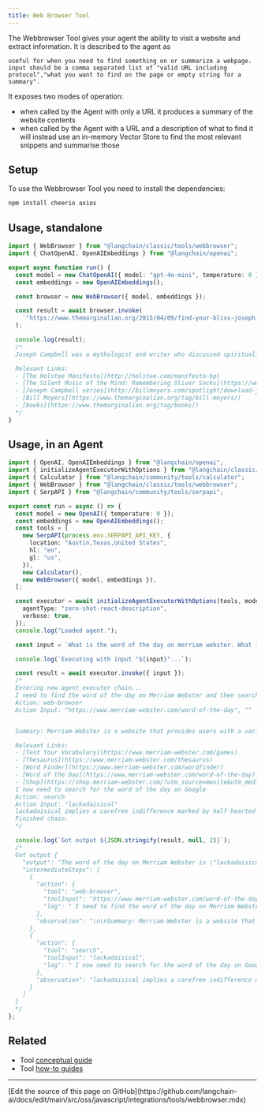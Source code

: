 ```yaml
---
title: Web Browser Tool
---
```


The Webbrowser Tool gives your agent the ability to visit a website and extract information. It is described to the agent as

```
useful for when you need to find something on or summarize a webpage. input should be a comma separated list of "valid URL including protocol","what you want to find on the page or empty string for a summary".
```

It exposes two modes of operation:

- when called by the Agent with only a URL it produces a summary of the website contents
- when called by the Agent with a URL and a description of what to find it will instead use an in-memory Vector Store to find the most relevant snippets and summarise those

## Setup

To use the Webbrowser Tool you need to install the dependencies:

```bash npm
npm install cheerio axios
```
## Usage, standalone

```typescript
import { WebBrowser } from "@langchain/classic/tools/webbrowser";
import { ChatOpenAI, OpenAIEmbeddings } from "@langchain/openai";

export async function run() {
  const model = new ChatOpenAI({ model: "gpt-4o-mini", temperature: 0 });
  const embeddings = new OpenAIEmbeddings();

  const browser = new WebBrowser({ model, embeddings });

  const result = await browser.invoke(
    `"https://www.themarginalian.org/2015/04/09/find-your-bliss-joseph-campbell-power-of-myth","who is joseph campbell"`
  );

  console.log(result);
  /*
  Joseph Campbell was a mythologist and writer who discussed spirituality, psychological archetypes, cultural myths, and the mythology of self. He sat down with Bill Moyers for a lengthy conversation at George Lucas’s Skywalker Ranch in California, which continued the following year at the American Museum of Natural History in New York. The resulting 24 hours of raw footage were edited down to six one-hour episodes and broadcast on PBS in 1988, shortly after Campbell’s death, in what became one of the most popular in the history of public television.

  Relevant Links:
  - [The Holstee Manifesto](http://holstee.com/manifesto-bp)
  - [The Silent Music of the Mind: Remembering Oliver Sacks](https://www.themarginalian.org/2015/08/31/remembering-oliver-sacks)
  - [Joseph Campbell series](http://billmoyers.com/spotlight/download-joseph-campbell-and-the-power-of-myth-audio/)
  - [Bill Moyers](https://www.themarginalian.org/tag/bill-moyers/)
  - [books](https://www.themarginalian.org/tag/books/)
  */
}
```

## Usage, in an Agent

```typescript
import { OpenAI, OpenAIEmbeddings } from "@langchain/openai";
import { initializeAgentExecutorWithOptions } from "@langchain/classic/agents";
import { Calculator } from "@langchain/community/tools/calculator";
import { WebBrowser } from "@langchain/classic/tools/webbrowser";
import { SerpAPI } from "@langchain/community/tools/serpapi";

export const run = async () => {
  const model = new OpenAI({ temperature: 0 });
  const embeddings = new OpenAIEmbeddings();
  const tools = [
    new SerpAPI(process.env.SERPAPI_API_KEY, {
      location: "Austin,Texas,United States",
      hl: "en",
      gl: "us",
    }),
    new Calculator(),
    new WebBrowser({ model, embeddings }),
  ];

  const executor = await initializeAgentExecutorWithOptions(tools, model, {
    agentType: "zero-shot-react-description",
    verbose: true,
  });
  console.log("Loaded agent.");

  const input = `What is the word of the day on merriam webster. What is the top result on google for that word`;

  console.log(`Executing with input "${input}"...`);

  const result = await executor.invoke({ input });
  /*
  Entering new agent_executor chain...
  I need to find the word of the day on Merriam Webster and then search for it on Google
  Action: web-browser
  Action Input: "https://www.merriam-webster.com/word-of-the-day", ""


  Summary: Merriam-Webster is a website that provides users with a variety of resources, including a dictionary, thesaurus, word finder, word of the day, games and quizzes, and more. The website also allows users to log in and save words, view recents, and access their account settings. The Word of the Day for April 14, 2023 is "lackadaisical", which means lacking in life, spirit, or zest. The website also provides quizzes and games to help users build their vocabulary.

  Relevant Links:
  - [Test Your Vocabulary](https://www.merriam-webster.com/games)
  - [Thesaurus](https://www.merriam-webster.com/thesaurus)
  - [Word Finder](https://www.merriam-webster.com/wordfinder)
  - [Word of the Day](https://www.merriam-webster.com/word-of-the-day)
  - [Shop](https://shop.merriam-webster.com/?utm_source=mwsite&utm_medium=nav&utm_content=
  I now need to search for the word of the day on Google
  Action: search
  Action Input: "lackadaisical"
  lackadaisical implies a carefree indifference marked by half-hearted efforts. lackadaisical college seniors pretending to study. listless suggests a lack of ...
  Finished chain.
  */

  console.log(`Got output ${JSON.stringify(result, null, 2)}`);
  /*
  Got output {
    "output": "The word of the day on Merriam Webster is \"lackadaisical\", which implies a carefree indifference marked by half-hearted efforts.",
    "intermediateSteps": [
      {
        "action": {
          "tool": "web-browser",
          "toolInput": "https://www.merriam-webster.com/word-of-the-day\", ",
          "log": " I need to find the word of the day on Merriam Webster and then search for it on Google\nAction: web-browser\nAction Input: \"https://www.merriam-webster.com/word-of-the-day\", \"\""
        },
        "observation": "\n\nSummary: Merriam-Webster is a website that provides users with a variety of resources, including a dictionary, thesaurus, word finder, word of the day, games and quizzes, and more. The website also allows users to log in and save words, view recents, and access their account settings. The Word of the Day for April 14, 2023 is \"lackadaisical\", which means lacking in life, spirit, or zest. The website also provides quizzes and games to help users build their vocabulary.\n\nRelevant Links: \n- [Test Your Vocabulary](https://www.merriam-webster.com/games)\n- [Thesaurus](https://www.merriam-webster.com/thesaurus)\n- [Word Finder](https://www.merriam-webster.com/wordfinder)\n- [Word of the Day](https://www.merriam-webster.com/word-of-the-day)\n- [Shop](https://shop.merriam-webster.com/?utm_source=mwsite&utm_medium=nav&utm_content="
      },
      {
        "action": {
          "tool": "search",
          "toolInput": "lackadaisical",
          "log": " I now need to search for the word of the day on Google\nAction: search\nAction Input: \"lackadaisical\""
        },
        "observation": "lackadaisical implies a carefree indifference marked by half-hearted efforts. lackadaisical college seniors pretending to study. listless suggests a lack of ..."
      }
    ]
  }
  */
};
```

## Related

- Tool [conceptual guide](/oss/javascript/langchain/tools)
- Tool [how-to guides](/oss/javascript/langchain/tools)

---

<Callout icon="pen-to-square" iconType="regular">
  [Edit the source of this page on GitHub](https://github.com/langchain-ai/docs/edit/main/src/oss/javascript/integrations/tools/webbrowser.mdx)
</Callout>
